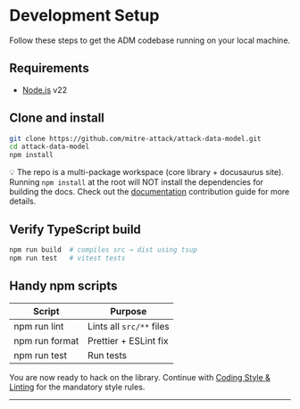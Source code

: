 # Development Setup

Follow these steps to get the ADM codebase running on your local machine.

## Requirements

- [Node.js](https://nodejs.org/) v22

## Clone and install

```bash
git clone https://github.com/mitre-attack/attack-data-model.git
cd attack-data-model
npm install
```

💡 The repo is a multi-package workspace (core library + docusaurus site).
Running `npm install` at the root will NOT install the dependencies for building the docs.
Check out the [documentation](docs) contribution guide for more details.

## Verify TypeScript build

```bash
npm run build  # compiles src → dist using tsup
npm run test   # vitest tests
```

## Handy npm scripts

| Script | Purpose |
|---|---|
| npm run lint | Lints all `src/**` files |
| npm run format | Prettier + ESLint fix |
| npm run test | Run tests |

You are now ready to hack on the library.
Continue with [Coding Style & Linting](./coding-style) for the mandatory style rules.

---
